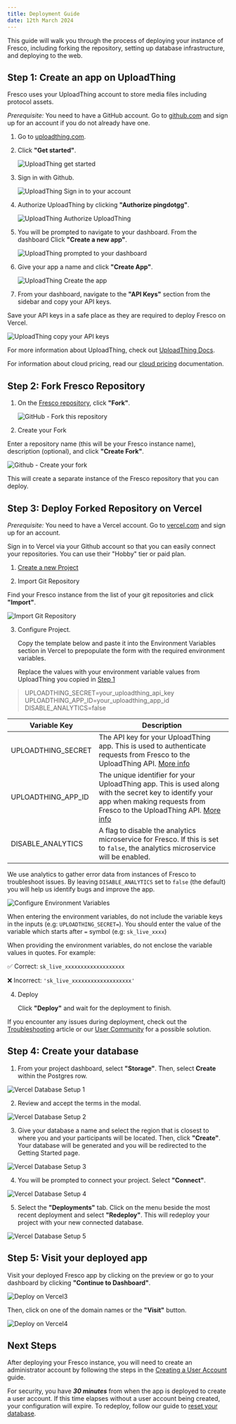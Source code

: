 ```yaml
---
title: Deployment Guide
date: 12th March 2024
---
```


This guide will walk you through the process of deploying your instance of Fresco, including forking the repository, setting up database infrastructure, and deploying to the web.

## Step 1: Create an app on UploadThing

Fresco uses your UploadThing account to store media files including protocol assets.

_Prerequisite:_ You need to have a GitHub account. Go to <a href="https://github.com" target="_blank">github.com</a> and sign up for an account if you do not already have one.

1. Go to <a href="https://uploadthing.com" target="_blank">uploadthing.com</a>.

2. Click **"Get started"**.

   ![UploadThing get started](/assets/img/fresco-images/uploadthing1.png)

3. Sign in with Github.

   ![UploadThing Sign in to your account](/assets/img/fresco-images/uploadthing2.png)

4. Authorize UploadThing by clicking **"Authorize pingdotgg"**.

   ![UploadThing Authorize UploadThing](/assets/img/fresco-images/uploadthing3.png)

5. You will be prompted to navigate to your dashboard. From the dashboard Click **"Create a new app"**.

   ![UploadThing prompted to your dashboard](/assets/img/fresco-images/uploadthing4.png)

6. Give your app a name and click **"Create App"**.

   ![UploadThing Create the app](/assets/img/fresco-images/uploadthing5.png)

7. From your dashboard, navigate to the **"API Keys"** section from the sidebar and copy your API keys.

<TipBox>

Save your API keys in a safe place as they are required to deploy Fresco on Vercel.

</TipBox>

   ![UploadThing copy your API keys](/assets/img/fresco-images/uploadthing6.png)

For more information about UploadThing, check out <a href="https://docs.uploadthing.com" target="_blank">UploadThing Docs</a>.

For information about cloud pricing, read our [cloud pricing](./cloud-pricing) documentation.

## Step 2: Fork Fresco Repository

1. On the [Fresco repository](https://github.com/complexdatacollective/Fresco), click **"Fork"**.

   ![GitHub - Fork this repository](/assets/img/fresco-images/github-fork1.png)

2. Create your Fork

Enter a repository name (this will be your Fresco instance name), description (optional), and click **"Create Fork"**.

![Github - Create your fork](/assets/img/fresco-images/github-fork2.png)

This will create a separate instance of the Fresco repository that you can deploy.

## Step 3: Deploy Forked Repository on Vercel

_Prerequisite:_ You need to have a Vercel account. Go to <a href="https://vercel.com/" target="_blank">vercel.com</a> and sign up for an account.

Sign in to Vercel via your Github account so that you can easily connect your repositories. You can use their "Hobby" tier or paid plan.

1. <a href="https://vercel.com/new" target="_blank">
     Create a new Project
   </a>

2. Import Git Repository

Find your Fresco instance from the list of your git repositories and click **"Import"**.

![Import Git Repository](/assets/img/fresco-images/vercel2.png)

3. Configure Project.

   Copy the template below and paste it into the Environment Variables section in Vercel to prepopulate the form with the required environment variables.

   Replace the values with your environment variable values from UploadThing you copied in [Step 1](#step-1-create-an-app-on-uploadthing)

> UPLOADTHING_SECRET=your_uploadthing_api_key\
> UPLOADTHING_APP_ID=your_uploadthing_app_id\
> DISABLE_ANALYTICS=false

| Variable Key       | Description                                                                                                                                                                                                         |
| ------------------ | ------------------------------------------------------------------------------------------------------------------------------------------------------------------------------------------------------------------- |
| UPLOADTHING_SECRET | The API key for your UploadThing app. This is used to authenticate requests from Fresco to the UploadThing API. [More info](https://uploadthing.com/dashboard)                                                      |
| UPLOADTHING_APP_ID | The unique identifier for your UploadThing app. This is used along with the secret key to identify your app when making requests from Fresco to the UploadThing API. [More info](https://uploadthing.com/dashboard) |
| DISABLE_ANALYTICS  | A flag to disable the analytics microservice for Fresco. If this is set to `false`, the analytics microservice will be enabled.                                                                                     |

<TipBox>

We use analytics to gather error data from instances of Fresco to troubleshoot issues. By leaving `DISABLE_ANALYTICS` set to `false` (the default) you will help us identify bugs and improve the app.

</TipBox>

![Configure Environment Variables](/assets/img/fresco-images/vercel-configure.png)

<TipBox danger>

When entering the environment variables, do not include the variable keys in the inputs (e.g: `UPLOADTHING_SECRET=`). You should enter the value of the variable which starts after `=` symbol (e.g: `sk_live_xxxx`)

</TipBox>

<TipBox danger>

When providing the environment variables, do not enclose the variable values in quotes. For example:

✅ Correct:
`sk_live_xxxxxxxxxxxxxxxxxxx`

❌ Incorrect:
`'sk_live_xxxxxxxxxxxxxxxxxxx'`

</TipBox>

4. Deploy

   Click **"Deploy"** and wait for the deployment to finish.

<TipBox>

If you encounter any issues during deployment, check out the [Troubleshooting](../troubleshooting) article or our <a href="https://community.networkcanvas.com/">User Community</a> for a possible solution.

</TipBox>

## Step 4: Create your database

1. From your project dashboard, select **"Storage"**. Then, select **Create** within the Postgres row.

![Vercel Database Setup 1](/assets/img/fresco-images/vercel-db-1.png)

2. Review and accept the terms in the modal.

![Vercel Database Setup 2](/assets/img/fresco-images/vercel-db-2.png)

3. Give your database a name and select the region that is closest to where you and your participants will be located. Then, click **"Create"**. Your database will be generated and you will be redirected to the Getting Started page.

![Vercel Database Setup 3](/assets/img/fresco-images/vercel-db-3.png)

4. You will be prompted to connect your project. Select **"Connect"**.

![Vercel Database Setup 4](/assets/img/fresco-images/vercel-db-4.png)

5. Select the **"Deployments"** tab. Click on the menu beside the most recent deployment and select **"Redeploy"**. This will redeploy your project with your new connected database.

![Vercel Database Setup 5](/assets/img/fresco-images/vercel-db-5.png)

## Step 5: Visit your deployed app
Visit your deployed Fresco app by clicking on the preview or go to your dashboard by clicking **"Continue to Dashboard"**.

   ![Deploy on Vercel3](/assets/img/fresco-images/vercel3.png)

   Then, click on one of the domain names or the **"Visit"** button.

   ![Deploy on Vercel4](/assets/img/fresco-images/vercel4.png)

## Next Steps

After deploying your Fresco instance, you will need to create an administrator account by following the steps in the [Creating a User Account](./create-user-account) guide.

<TipBox danger>

For security, you have **_30 minutes_** from when the app is deployed to create a user account. If this time elapses without a user account being created, your configuration will expire. To redeploy, follow our guide to [reset your database](../troubleshooting#instance-expired---reset-your-database).

</TipBox>
